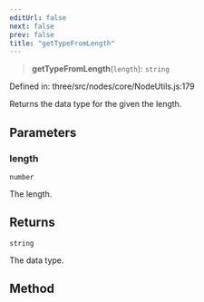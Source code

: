 ```yaml
---
editUrl: false
next: false
prev: false
title: "getTypeFromLength"
---
```


> **getTypeFromLength**(`length`): `string`

Defined in: three/src/nodes/core/NodeUtils.js:179

Returns the data type for the given the length.

## Parameters

### length

`number`

The length.

## Returns

`string`

The data type.

## Method
